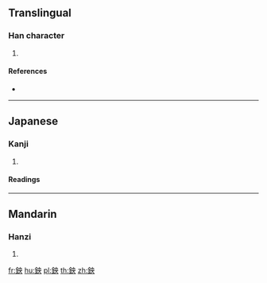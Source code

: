{{character info/new}}
{{also|𫓭}}
==Translingual==

===Han character===
{{Han char|rn=167|rad=金|as=05|sn=13|four=85130|canj=CLBK|ids=⿰金央}}

# {{defn|Han|sort=金05}}

====References====
* {{Han ref|kx=1302.040|dkj=40315|dj=1803.250|hdz=64186.090|uh=9260}}

----

==Japanese==

===Kanji===
{{ja-kanji|grade=|rs=金05}}

# {{defn|lang=ja|sort=金05}}

====Readings====
{{ja-readings|on=[[えい]] (ei), [[よう]] (yō)}}

----

==Mandarin==

===Hanzi===
{{cmn-hanzi|sim=𫓭|pin=[[yāng]] ([[yang1]])|wg=yang<sup>1</sup>}}

# {{defn|lang=cmn|sort=金05}}

[[fr:鉠]]
[[hu:鉠]]
[[pl:鉠]]
[[th:鉠]]
[[zh:鉠]]